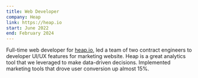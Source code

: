 ```yaml
---
title: Web Developer
company: Heap
link: https://heap.io
start: June 2022
end: February 2024
---
```


Full-time web developer for [heap.io]("https://heap.io"), led a team of two contract engineers to developer UI/UX features for marketing website. Heap is a great analytics tool that we leveraged to make data-driven decisions. Implemented marketing tools that drove user conversion up almost 15%.
